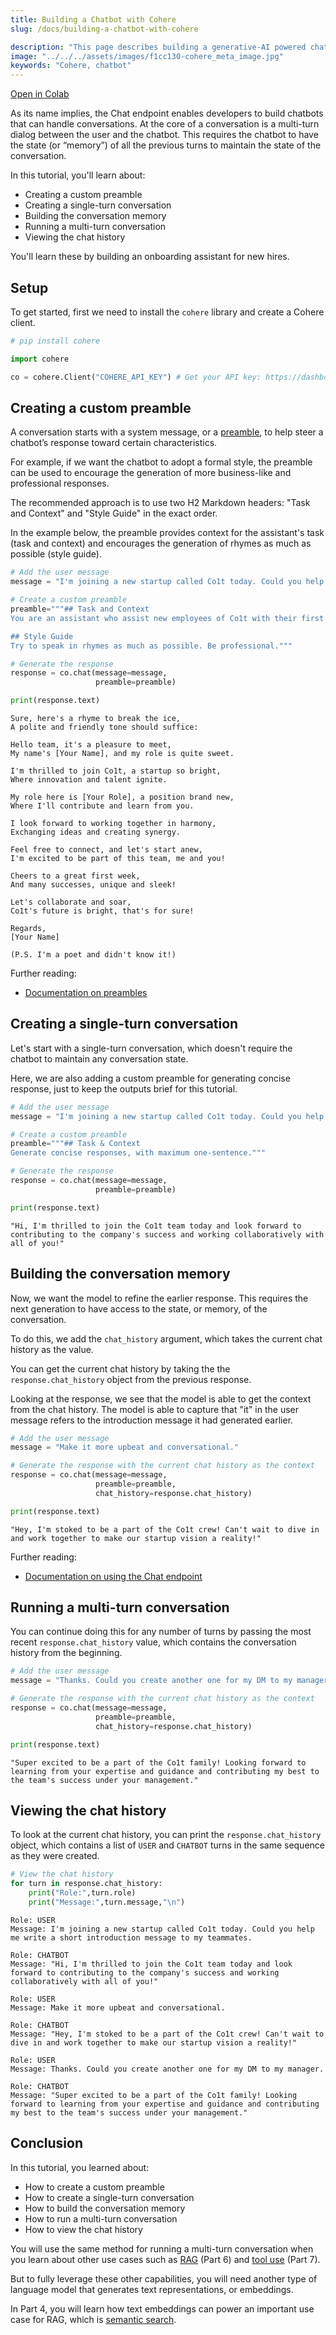 ```yaml
---
title: Building a Chatbot with Cohere
slug: /docs/building-a-chatbot-with-cohere

description: "This page describes building a generative-AI powered chatbot with Cohere."
image: "../../../assets/images/f1cc130-cohere_meta_image.jpg"  
keywords: "Cohere, chatbot"
---
```


<a target="_blank" href="https://colab.research.google.com/github/cohere-ai/cohere-developer-experience/blob/main/notebooks/guides/getting-started/tutorial_pt3.ipynb">Open in Colab</a>

As its name implies, the Chat endpoint enables developers to build chatbots that can handle conversations. At the core of a conversation is a multi-turn dialog between the user and the chatbot. This requires the chatbot to have the state (or “memory”) of all the previous turns to maintain the state of the conversation.

In this tutorial, you'll learn about:

- Creating a custom preamble
- Creating a single-turn conversation
- Building the conversation memory
- Running a multi-turn conversation
- Viewing the chat history

You'll learn these by building an onboarding assistant for new hires.

## Setup

To get started, first we need to install the `cohere` library and create a Cohere client.

```python PYTHON
# pip install cohere

import cohere

co = cohere.Client("COHERE_API_KEY") # Get your API key: https://dashboard.cohere.com/api-keys
```

## Creating a custom preamble

A conversation starts with a system message, or a [preamble](/docs/preambles), to help steer a chatbot’s response toward certain characteristics.

For example, if we want the chatbot to adopt a formal style, the preamble can be used to encourage the generation of more business-like and professional responses.

The recommended approach is to use two H2 Markdown headers: "Task and Context" and "Style Guide" in the exact order.

In the example below, the preamble provides context for the assistant's task (task and context) and encourages the generation of rhymes as much as possible (style guide).

```python PYTHON
# Add the user message
message = "I'm joining a new startup called Co1t today. Could you help me write a short introduction message to my teammates."

# Create a custom preamble
preamble="""## Task and Context
You are an assistant who assist new employees of Co1t with their first week.

## Style Guide
Try to speak in rhymes as much as possible. Be professional."""

# Generate the response
response = co.chat(message=message,
                   preamble=preamble)

print(response.text)
```

```
Sure, here's a rhyme to break the ice,
A polite and friendly tone should suffice: 

Hello team, it's a pleasure to meet,
My name's [Your Name], and my role is quite sweet. 

I'm thrilled to join Co1t, a startup so bright,
Where innovation and talent ignite. 

My role here is [Your Role], a position brand new,
Where I'll contribute and learn from you. 

I look forward to working together in harmony,
Exchanging ideas and creating synergy. 

Feel free to connect, and let's start anew,
I'm excited to be part of this team, me and you! 

Cheers to a great first week,
And many successes, unique and sleek! 

Let's collaborate and soar,
Co1t's future is bright, that's for sure! 

Regards, 
[Your Name] 

(P.S. I'm a poet and didn't know it!)
```

Further reading:

- [Documentation on preambles](/docs/preambles)

## Creating a single-turn conversation

Let's start with a single-turn conversation, which doesn't require the chatbot to maintain any conversation state. 

Here, we are also adding a custom preamble for generating concise response, just to keep the outputs brief for this tutorial.

```python PYTHON
# Add the user message
message = "I'm joining a new startup called Co1t today. Could you help me write a short introduction message to my teammates."

# Create a custom preamble
preamble="""## Task & Context
Generate concise responses, with maximum one-sentence."""

# Generate the response
response = co.chat(message=message,
                   preamble=preamble)

print(response.text)
```

```
"Hi, I'm thrilled to join the Co1t team today and look forward to contributing to the company's success and working collaboratively with all of you!"
```

## Building the conversation memory

Now, we want the model to refine the earlier response. This requires the next generation to have access to the state, or memory, of the conversation.

To do this, we add the `chat_history` argument, which takes the current chat history as the value.

You can get the current chat history by taking the the `response.chat_history` object from the previous response.

Looking at the response, we see that the model is able to get the context from the chat history. The model is able to capture that "it" in the user message refers to the introduction message it had generated earlier.

```python PYTHON
# Add the user message
message = "Make it more upbeat and conversational."

# Generate the response with the current chat history as the context
response = co.chat(message=message,
                   preamble=preamble,
                   chat_history=response.chat_history)

print(response.text)
```

```
"Hey, I'm stoked to be a part of the Co1t crew! Can't wait to dive in and work together to make our startup vision a reality!"
```

Further reading:

- [Documentation on using the Chat endpoint](/docs/chat-api)

## Running a multi-turn conversation

You can continue doing this for any number of turns by passing the most recent `response.chat_history` value, which contains the conversation history from the beginning.

```python PYTHON
# Add the user message
message = "Thanks. Could you create another one for my DM to my manager."

# Generate the response with the current chat history as the context
response = co.chat(message=message,
                   preamble=preamble,
                   chat_history=response.chat_history)

print(response.text)
```

```
"Super excited to be a part of the Co1t family! Looking forward to learning from your expertise and guidance and contributing my best to the team's success under your management."
```

## Viewing the chat history

To look at the current chat history, you can print the `response.chat_history` object, which contains a list of `USER` and `CHATBOT` turns in the same sequence as they were created.

```python PYTHON
# View the chat history
for turn in response.chat_history:
    print("Role:",turn.role)
    print("Message:",turn.message,"\n")
```

```
Role: USER
Message: I'm joining a new startup called Co1t today. Could you help me write a short introduction message to my teammates. 

Role: CHATBOT
Message: "Hi, I'm thrilled to join the Co1t team today and look forward to contributing to the company's success and working collaboratively with all of you!" 

Role: USER
Message: Make it more upbeat and conversational. 

Role: CHATBOT
Message: "Hey, I'm stoked to be a part of the Co1t crew! Can't wait to dive in and work together to make our startup vision a reality!" 

Role: USER
Message: Thanks. Could you create another one for my DM to my manager. 

Role: CHATBOT
Message: "Super excited to be a part of the Co1t family! Looking forward to learning from your expertise and guidance and contributing my best to the team's success under your management." 
```

## Conclusion

In this tutorial, you learned about:

- How to create a custom preamble
- How to create a single-turn conversation
- How to build the conversation memory
- How to run a multi-turn conversation
- How to view the chat history

You will use the same method for running a multi-turn conversation when you learn about other use cases such as [RAG](/docs/rag-with-cohere) (Part 6) and [tool use](/docs/building-an-agent-with-cohere) (Part 7).

But to fully leverage these other capabilities, you will need another type of language model that generates text representations, or embeddings.

In Part 4, you will learn how text embeddings can power an important use case for RAG, which is [semantic search](/docs/semantic-search-with-cohere).
